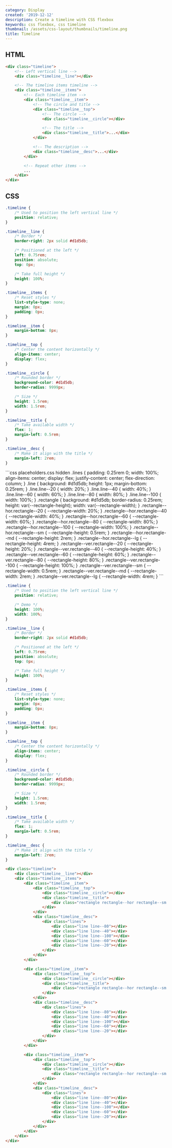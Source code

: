 ```yaml
---
category: Display
created: '2019-12-12'
description: Create a timeline with CSS flexbox
keywords: css flexbox, css timeline
thumbnail: /assets/css-layout/thumbnails/timeline.png
title: Timeline
---
```


## HTML

```html
<div class="timeline">
    <!-- Left vertical line -->
    <div class="timeline__line"></div>

    <!-- The timeline items timeline -->
    <div class="timeline__items">
        <!-- Each timeline item -->
        <div class="timeline__item">
            <!-- The circle and title -->
            <div class="timeline__top">
                <!-- The circle -->
                <div class="timeline__circle"></div>

                <!-- The title -->
                <div class="timeline__title">...</div>
            </div>

            <!-- The description -->
            <div class="timeline__desc">...</div>
        </div>

        <!-- Repeat other items -->
        ...
    </div>
</div>
```

## CSS

```css
.timeline {
    /* Used to position the left vertical line */
    position: relative;
}

.timeline__line {
    /* Border */
    border-right: 2px solid #d1d5db;

    /* Positioned at the left */
    left: 0.75rem;
    position: absolute;
    top: 0px;

    /* Take full height */
    height: 100%;
}

.timeline__items {
    /* Reset styles */
    list-style-type: none;
    margin: 0px;
    padding: 0px;
}

.timeline__item {
    margin-bottom: 8px;
}

.timeline__top {
    /* Center the content horizontally */
    align-items: center;
    display: flex;
}

.timeline__circle {
    /* Rounded border */
    background-color: #d1d5db;
    border-radius: 9999px;

    /* Size */
    height: 1.5rem;
    width: 1.5rem;
}

.timeline__title {
    /* Take available width */
    flex: 1;
    margin-left: 0.5rem;
}

.timeline__desc {
    /* Make it align with the title */
    margin-left: 2rem;
}
```

<Playground>
```css placeholders.css hidden
.lines {
    padding: 0.25rem 0;
    width: 100%;
    align-items: center;
    display: flex;
    justify-content: center;
    flex-direction: column;
}
.line {
    background: #d1d5db;
    height: 1px;
    margin-bottom: 0.25rem;
}
.line.line--20 {
    width: 20%;
}
.line.line--40 {
    width: 40%;
}
.line.line--60 {
    width: 60%;
}
.line.line--80 {
    width: 80%;
}
.line.line--100 {
    width: 100%;
}
.rectangle {
    background: #d1d5db;
    border-radius: 0.25rem;
    height: var(--rectangle-height);
    width: var(--rectangle-width);
}
.rectangle--hor.rectangle--20 {
    --rectangle-width: 20%;
}
.rectangle--hor.rectangle--40 {
    --rectangle-width: 40%;
}
.rectangle--hor.rectangle--60 {
    --rectangle-width: 60%;
}
.rectangle--hor.rectangle--80 {
    --rectangle-width: 80%;
}
.rectangle--hor.rectangle--100 {
    --rectangle-width: 100%;
}
.rectangle--hor.rectangle--sm {
    --rectangle-height: 0.5rem;
}
.rectangle--hor.rectangle--md {
    --rectangle-height: 2rem;
}
.rectangle--hor.rectangle--lg {
    --rectangle-height: 4rem;
}
.rectangle--ver.rectangle--20 {
    --rectangle-height: 20%;
}
.rectangle--ver.rectangle--40 {
    --rectangle-height: 40%;
}
.rectangle--ver.rectangle--60 {
    --rectangle-height: 60%;
}
.rectangle--ver.rectangle--80 {
    --rectangle-height: 80%;
}
.rectangle--ver.rectangle--100 {
    --rectangle-height: 100%;
}
.rectangle--ver.rectangle--sm {
    --rectangle-width: 0.5rem;
}
.rectangle--ver.rectangle--md {
    --rectangle-width: 2rem;
}
.rectangle--ver.rectangle--lg {
    --rectangle-width: 4rem;
}
```

```css styles.css hidden
.timeline {
    /* Used to position the left vertical line */
    position: relative;

    /* Demo */
    height: 100%;
    width: 100%;
}

.timeline__line {
    /* Border */
    border-right: 2px solid #d1d5db;

    /* Positioned at the left */
    left: 0.75rem;
    position: absolute;
    top: 0px;

    /* Take full height */
    height: 100%;
}

.timeline__items {
    /* Reset styles */
    list-style-type: none;
    margin: 0px;
    padding: 0px;
}

.timeline__item {
    margin-bottom: 8px;
}

.timeline__top {
    /* Center the content horizontally */
    align-items: center;
    display: flex;
}

.timeline__circle {
    /* Rounded border */
    background-color: #d1d5db;
    border-radius: 9999px;

    /* Size */
    height: 1.5rem;
    width: 1.5rem;
}

.timeline__title {
    /* Take available width */
    flex: 1;
    margin-left: 0.5rem;
}

.timeline__desc {
    /* Make it align with the title */
    margin-left: 2rem;
}
```

```html index.html hidden
<div class="timeline">
    <div class="timeline__line"></div>
    <div class="timeline__items">
        <div class="timeline__item">
            <div class="timeline__top">
                <div class="timeline__circle"></div>
                <div class="timeline__title">
                    <div class="rectangle rectangle--hor rectangle--sm rectangle--100"></div>
                </div>
            </div>
            <div class="timeline__desc">
                <div class="lines">
                    <div class="line line--80"></div>
                    <div class="line line--40"></div>
                    <div class="line line--100"></div>
                    <div class="line line--60"></div>
                    <div class="line line--20"></div>
                </div>
            </div>
        </div>

        <div class="timeline__item">
            <div class="timeline__top">
                <div class="timeline__circle"></div>
                <div class="timeline__title">
                    <div class="rectangle rectangle--hor rectangle--sm rectangle--100"></div>
                </div>
            </div>
            <div class="timeline__desc">
                <div class="lines">
                    <div class="line line--80"></div>
                    <div class="line line--40"></div>
                    <div class="line line--100"></div>
                    <div class="line line--60"></div>
                    <div class="line line--20"></div>
                </div>
            </div>
        </div>

        <div class="timeline__item">
            <div class="timeline__top">
                <div class="timeline__circle"></div>
                <div class="timeline__title">
                    <div class="rectangle rectangle--hor rectangle--sm rectangle--100"></div>
                </div>
            </div>
            <div class="timeline__desc">
                <div class="lines">
                    <div class="line line--80"></div>
                    <div class="line line--40"></div>
                    <div class="line line--100"></div>
                    <div class="line line--60"></div>
                    <div class="line line--20"></div>
                </div>
            </div>
        </div>
    </div>
</div>
```
</Playground>
